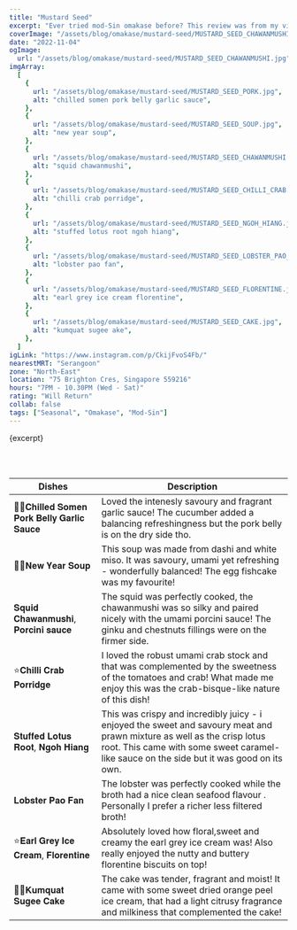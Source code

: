 ```yaml
---
title: "Mustard Seed"
excerpt: "Ever tried mod-Sin omakase before? This review was from my visit to Mustard Seed at the start of the year so the menu has changed since then! We went for the dinner menu and it was $178/pax. Our experience was a fun and delicious one! Definitely one of the better mod-sin meals you'll find and something I'd totally recommend!"
coverImage: "/assets/blog/omakase/mustard-seed/MUSTARD_SEED_CHAWANMUSHI.jpg"
date: "2022-11-04"
ogImage:
  url: "/assets/blog/omakase/mustard-seed/MUSTARD_SEED_CHAWANMUSHI.jpg"
imgArray:
  [
    {
      url: "/assets/blog/omakase/mustard-seed/MUSTARD_SEED_PORK.jpg",
      alt: "chilled somen pork belly garlic sauce",
    },
    {
      url: "/assets/blog/omakase/mustard-seed/MUSTARD_SEED_SOUP.jpg",
      alt: "new year soup",
    },
    {
      url: "/assets/blog/omakase/mustard-seed/MUSTARD_SEED_CHAWANMUSHI.jpg",
      alt: "squid chawanmushi",
    },
    {
      url: "/assets/blog/omakase/mustard-seed/MUSTARD_SEED_CHILLI_CRAB.jpg",
      alt: "chilli crab porridge",
    },
    {
      url: "/assets/blog/omakase/mustard-seed/MUSTARD_SEED_NGOH_HIANG.jpg",
      alt: "stuffed lotus root ngoh hiang",
    },
    {
      url: "/assets/blog/omakase/mustard-seed/MUSTARD_SEED_LOBSTER_PAO_FAN.jpg",
      alt: "lobster pao fan",
    },
    {
      url: "/assets/blog/omakase/mustard-seed/MUSTARD_SEED_FLORENTINE.jpg",
      alt: "earl grey ice cream florentine",
    },
    {
      url: "/assets/blog/omakase/mustard-seed/MUSTARD_SEED_CAKE.jpg",
      alt: "kumquat sugee ake",
    },
  ]
igLink: "https://www.instagram.com/p/CkijFvoS4Fb/"
nearestMRT: "Serangoon"
zone: "North-East"
location: "75 Brighton Cres, Singapore 559216"
hours: "7PM - 10.30PM (Wed - Sat)"
rating: "Will Return"
collab: false
tags: ["Seasonal", "Omakase", "Mod-Sin"]
---
```


{excerpt}

<br />
<br />

| Dishes                                  | Description                                                                                                                                                                                                         |
| --------------------------------------- | ------------------------------------------------------------------------------------------------------------------------------------------------------------------------------------------------------------------- |
| 👌🏻𝐂𝐡𝐢𝐥𝐥𝐞𝐝 𝐒𝐨𝐦𝐞𝐧 𝐏𝐨𝐫𝐤 𝐁𝐞𝐥𝐥𝐲 𝐆𝐚𝐫𝐥𝐢𝐜 𝐒𝐚𝐮𝐜𝐞 | Loved the intenesly savoury and fragrant garlic sauce! The cucumber added a balancing refreshingness but the pork belly is on the dry side tho.                                                                     |
| 👌🏻𝐍𝐞𝐰 𝐘𝐞𝐚𝐫 𝐒𝐨𝐮𝐩                         | This soup was made from dashi and white miso. It was savoury, umami yet refreshing - wonderfully balanced! The egg fishcake was my favourite!                                                                       |
| 𝐒𝐪𝐮𝐢𝐝 𝐂𝐡𝐚𝐰𝐚𝐧𝐦𝐮𝐬𝐡𝐢, 𝐏𝐨𝐫𝐜𝐢𝐧𝐢 𝐬𝐚𝐮𝐜𝐞        | The squid was perfectly cooked, the chawanmushi was so silky and paired nicely with the umami porcini sauce! The ginku and chestnuts fillings were on the firmer side.                                              |
| ⭐𝐂𝐡𝐢𝐥𝐥𝐢 𝐂𝐫𝐚𝐛 𝐏𝐨𝐫𝐫𝐢𝐝𝐠𝐞                  | I loved the robust umami crab stock and that was complemented by the sweetness of the tomatoes and crab! What made me enjoy this was the crab-bisque-like nature of this dish!                                      |
| 𝐒𝐭𝐮𝐟𝐟𝐞𝐝 𝐋𝐨𝐭𝐮𝐬 𝐑𝐨𝐨𝐭, 𝐍𝐠𝐨𝐡 𝐇𝐢𝐚𝐧𝐠          | This was crispy and incredibly juicy - i enjoyed the sweet and savoury meat and prawn mixture as well as the crisp lotus root. This came with some sweet caramel-like sauce on the side but it was good on its own. |
| 𝐋𝐨𝐛𝐬𝐭𝐞𝐫 𝐏𝐚𝐨 𝐅𝐚𝐧                         | The lobster was perfectly cooked while the broth had a nice clean seafood flavour . Personally I prefer a richer less filtered broth!                                                                               |
| ⭐𝐄𝐚𝐫𝐥 𝐆𝐫𝐞𝐲 𝐈𝐜𝐞 𝐂𝐫𝐞𝐚𝐦, 𝐅𝐥𝐨𝐫𝐞𝐧𝐭𝐢𝐧𝐞       | Absolutely loved how floral,sweet and creamy the earl grey ice cream was! Also really enjoyed the nutty and buttery florentine biscuits on top!                                                                     |
| 👌🏻𝐊𝐮𝐦𝐪𝐮𝐚𝐭 𝐒𝐮𝐠𝐞𝐞 𝐂𝐚𝐤𝐞                    | The cake was tender, fragrant and moist! It came with some sweet dried orange peel ice cream, that had a light citrusy fragrance and milkiness that complemented the cake!                                          |

<br />

<PostImages images={imgArray} />
